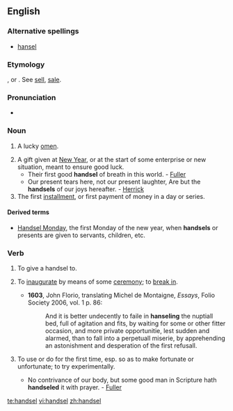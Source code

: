 ==English==

===Alternative spellings===
* [[hansel]]

===Etymology===
{{etyl|ang}} {{term|handselen}}, or {{etyl|non}} {{term|handsal}}.  See [[sell]], [[sale]].

===Pronunciation===
*{{a|UK}} {{IPA|/ˈhandsəl/}}

===Noun===
{{en-noun}}

# {{obsolete}} A lucky [[omen]].
# A gift given at [[New Year]], or at the start of some enterprise or new situation, meant to ensure good luck.
#*Their first good '''handsel''' of breath in this world. - [[Fuller]]
#*Our present tears here, not our present laughter, Are but the '''handsels''' of our joys hereafter. - [[Herrick]]
# The first [[installment]], or first payment of money in a day or series.

====Derived terms====
*[[Handsel Monday]], the first Monday of the new year, when '''handsels''' or presents are given to servants, children, etc.

===Verb===
{{en-verb}}

#{{transitive}} To give a handsel to.
# {{transitive}} To [[inaugurate]] by means of some [[ceremony]]; to [[break in]].
#*'''1603''', John Florio, translating Michel de Montaigne, ''Essays'', Folio Society 2006, vol. 1 p. 86:
#*:And it is better undecently to faile in '''hanseling''' the nuptiall bed, full of agitation and fits, by waiting for some or other fitter occasion, and more private opportunitie, lest sudden and alarmed, than to fall into a perpetuall miserie, by apprehending an astonishment and desperation of the first refusall.
#{{transitive}} To use or do for the first time, esp. so as to make fortunate or unfortunate; to try experimentally.
#*No contrivance of our body, but some good man in Scripture hath '''handseled''' it with prayer. - [[Fuller]]

[[te:handsel]]
[[vi:handsel]]
[[zh:handsel]]